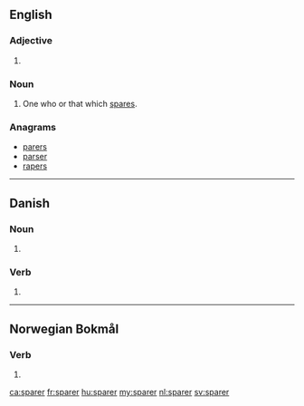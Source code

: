 ==English==

===Adjective===
{{head|en|adjective comparative form}}

# {{en-comparative of|spare}}

===Noun===
{{en-noun}}

# One who or that which [[spare]]s.

===Anagrams===
* [[parers#English|parers]]
* [[parser#English|parser]]
* [[rapers#English|rapers]]

----

==Danish==

===Noun===
{{head|da|noun form|g=c}}

# {{plural indefinite of|spar|lang=da}}

===Verb===
{{head|da|verb form}}

# {{present tense of|spare|lang=da}}

----
==Norwegian Bokmål==

===Verb===
{{head|nb|verb form}}

# {{present tense of|spare|lang=nb}}

[[ca:sparer]]
[[fr:sparer]]
[[hu:sparer]]
[[my:sparer]]
[[nl:sparer]]
[[sv:sparer]]